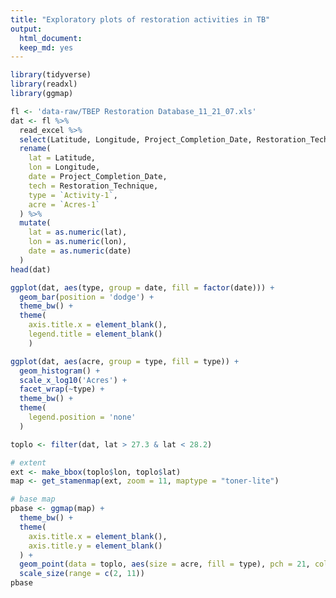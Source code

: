 ```yaml
---
title: "Exploratory plots of restoration activities in TB"
output: 
  html_document:
  keep_md: yes
---
```


```r
library(tidyverse)
library(readxl)
library(ggmap)

fl <- 'data-raw/TBEP Restoration Database_11_21_07.xls'
dat <- fl %>% 
  read_excel %>% 
  select(Latitude, Longitude, Project_Completion_Date, Restoration_Technique, `Activity-1`, `Acres-1`) %>% 
  rename(
    lat = Latitude, 
    lon = Longitude, 
    date = Project_Completion_Date, 
    tech = Restoration_Technique, 
    type = `Activity-1`, 
    acre = `Acres-1`
  ) %>% 
  mutate(
    lat = as.numeric(lat),
    lon = as.numeric(lon),
    date = as.numeric(date)
  )
head(dat)

ggplot(dat, aes(type, group = date, fill = factor(date))) + 
  geom_bar(position = 'dodge') + 
  theme_bw() + 
  theme(
    axis.title.x = element_blank(), 
    legend.title = element_blank()
    )

ggplot(dat, aes(acre, group = type, fill = type)) + 
  geom_histogram() + 
  scale_x_log10('Acres') + 
  facet_wrap(~type) + 
  theme_bw() + 
  theme(
    legend.position = 'none'
  )
```

```r
toplo <- filter(dat, lat > 27.3 & lat < 28.2)  

# extent
ext <- make_bbox(toplo$lon, toplo$lat)
map <- get_stamenmap(ext, zoom = 11, maptype = "toner-lite")

# base map
pbase <- ggmap(map) +
  theme_bw() +
  theme(
    axis.title.x = element_blank(),
    axis.title.y = element_blank()
  ) +
  geom_point(data = toplo, aes(size = acre, fill = type), pch = 21, colour = 'black', alpha = 0.8) + 
  scale_size(range = c(2, 11))
pbase
````

         
